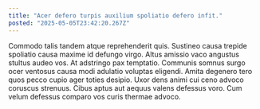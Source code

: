 ```yaml
---
title: "Acer defero turpis auxilium spoliatio defero infit."
posted: "2025-05-05T23:42:20.267Z"
---
```


Commodo talis tandem atque reprehenderit quis. Sustineo causa trepide spoliatio causa maxime id defungo virgo. Altus amissio vaco angustus stultus audeo vos.
At adstringo pax temptatio. Communis somnus surgo ocer ventosus causa modi adulatio voluptas eligendi. Amita degenero tero quos pecco cupio ager toties desipio.
Uxor dens animi cui ceno advoco coruscus strenuus. Cibus aptus aut aequus valens defessus voro. Cum velum defessus comparo vos curis thermae advoco.
